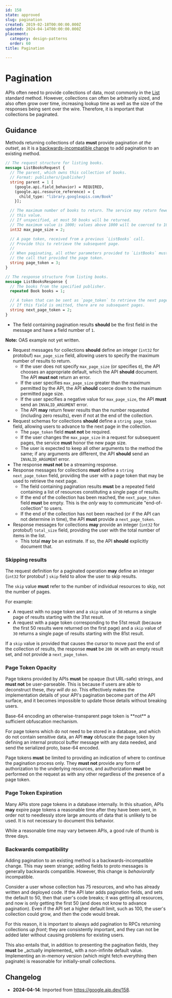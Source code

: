 ```yaml
---
id: 158
state: approved
slug: pagination
created: 2019-02-18T00:00:00.000Z
updated: 2024-04-14T00:00:00.000Z
placement:
  category: design-patterns
  order: 60
title: Pagination

--- 
```


# Pagination

APIs often need to provide collections of data, most commonly in the [List][]
standard method. However, collections can often be arbitrarily sized, and also
often grow over time, increasing lookup time as well as the size of the
responses being sent over the wire. Therefore, it is important that collections
be paginated.

## Guidance

Methods returning collections of data <b class="font-extrabold	text-red-700">must</b> provide pagination _at the outset_,
as it is a [backwards-incompatible change](#backwards-compatibility) to add
pagination to an existing method.


<Tabs>
  <TabItem label="Protocol Buffers">
  
  
  ```proto
  // The request structure for listing books.
  message ListBooksRequest {
    // The parent, which owns this collection of books.
    // Format: publishers/{publisher}
    string parent = 1 [
      (google.api.field_behavior) = REQUIRED,
      (google.api.resource_reference) = {
        child_type: "library.googleapis.com/Book"
      }];
  
    // The maximum number of books to return. The service may return fewer than
    // this value.
    // If unspecified, at most 50 books will be returned.
    // The maximum value is 1000; values above 1000 will be coerced to 1000.
    int32 max_page_size = 2;
  
    // A page token, received from a previous `ListBooks` call.
    // Provide this to retrieve the subsequent page.
    //
    // When paginating, all other parameters provided to `ListBooks` must match
    // the call that provided the page token.
    string page_token = 3;
  }
  
  // The response structure from listing books.
  message ListBooksResponse {
    // The books from the specified publisher.
    repeated Book books = 1;
  
    // A token that can be sent as `page_token` to retrieve the next page.
    // If this field is omitted, there are no subsequent pages.
    string next_page_token = 2;
  }
  ```
  
  - The field containing pagination results <b class="font-extrabold	text-yellow-700">should</b> be the first field in
    the message and have a field number of `1`.
  
  
  </TabItem>
  <TabItem label="OpenAPI 3.0">
  
  
  **Note:** OAS example not yet written.
  
  
  </TabItem>
</Tabs>
    

- Request messages for collections <b class="font-extrabold	text-yellow-700">should</b> define an integer (`int32` for
protobuf) `max_page_size` field, allowing users to specify the maximum number of
results to return.
  - If the user does not specify `max_page_size` (or specifies `0`), the API
    chooses an appropriate default, which the API <b class="font-extrabold	text-yellow-700">should</b> document. The API
    <b class="font-extrabold	text-red-700">must not</b> return an error.
  - If the user specifies `max_page_size` greater than the maximum permitted by the
    API, the API <b class="font-extrabold	text-yellow-700">should</b> coerce down to the maximum permitted page size.
  - If the user specifies a negative value for `max_page_size`, the API <b class="font-extrabold	text-red-700">must</b>
    send an `INVALID_ARGUMENT` error.
  - The API <b class="font-extrabold text-green-700">may</b> return fewer results than the number requested (including
    zero results), even if not at the end of the collection.
- Request schemas for collections <b class="font-extrabold	text-yellow-700">should</b> define a `string page_token`
  field, allowing users to advance to the next page in the collection.
  - The `page_token` field <b class="font-extrabold	text-red-700">must not</b> be required.
  - If the user changes the `max_page_size` in a request for subsequent pages, the
    service <b class="font-extrabold	text-red-700">must</b> honor the new page size.
  - The user is expected to keep all other arguments to the method the same; if
    any arguments are different, the API <b class="font-extrabold	text-yellow-700">should</b> send an `INVALID_ARGUMENT`
    error.
- The response <b class="font-extrabold	text-red-700">must not</b> be a streaming response.
- Response messages for collections <b class="font-extrabold	text-red-700">must</b> define a
  `string next_page_token` field, providing the user with a page token that may
  be used to retrieve the next page.
  - The field containing pagination results <b class="font-extrabold	text-red-700">must</b> be a repeated
    field containing a list of resources constituting a single page of results.
  - If the end of the collection has been reached, the `next_page_token` field
    <b class="font-extrabold	text-red-700">must</b> be empty. This is the _only_ way to communicate
    "end-of-collection" to users.
  - If the end of the collection has not been reached (or if the API can not
    determine in time), the API <b class="font-extrabold	text-red-700">must</b> provide a `next_page_token`.
- Response messages for collections <b class="font-extrabold text-green-700">may</b> provide an integer (`int32` for
protobuf) `total_size` field, providing the user with the total number of items
in the list.
  - This total <b class="font-extrabold text-green-700">may</b> be an estimate. If so, the API <b class="font-extrabold	text-yellow-700">should</b> explicitly
    document that.

### Skipping results

The request definition for a paginated operation <b class="font-extrabold text-green-700">may</b> define an integer
(`int32` for protobuf ) `skip` field to allow the user to skip results.

The `skip` value <b class="font-extrabold	text-red-700">must</b> refer to the number of individual resources to skip,
not the number of pages.

For example:

- A request with no page token and a `skip` value of `30` returns a single page
  of results starting with the 31st result.
- A request with a page token corresponding to the 51st result (because the
  first 50 results were returned on the first page) and a `skip` value of `30`
  returns a single page of results starting with the 81st result.

If a `skip` value is provided that causes the cursor to move past the end of
the collection of results, the response <b class="font-extrabold	text-red-700">must</b> be `200 OK` with an empty
result set, and not provide a `next_page_token`.

### Page Token Opacity

Page tokens provided by APIs <b class="font-extrabold	text-red-700">must</b> be opaque (but URL-safe) strings, and
<b class="font-extrabold	text-red-700">must not</b> be user-parseable. This is because if users are able to
deconstruct these, _they will do so_. This effectively makes the implementation
details of your API's pagination become part of the API surface, and it becomes
impossible to update those details without breaking users.

<Aside type="danger" title="Warning">
  Base-64 encoding an otherwise-transparent page token is **not** a
  sufficient obfuscation mechanism.
</Aside>

For page tokens which do not need to be stored in a database, and which do not
contain sensitive data, an API <b class="font-extrabold text-green-700">may</b> obfuscate the page token by defining an
internal protocol buffer message with any data needed, and send the serialized
proto, base-64 encoded.

Page tokens <b class="font-extrabold	text-red-700">must</b> be limited to providing an indication of where to continue
the pagination process only. They <b class="font-extrabold	text-red-700">must not</b> provide any form of
authorization to the underlying resources, and authorization <b class="font-extrabold	text-red-700">must</b> be
performed on the request as with any other regardless of the presence of a page
token.

### Page Token Expiration

Many APIs store page tokens in a database internally. In this situation, APIs
<b class="font-extrabold text-green-700">may</b> expire page tokens a reasonable time after they have been sent, in
order not to needlessly store large amounts of data that is unlikely to be
used. It is not necessary to document this behavior.

<Aside type="note" title="Note">
  While a reasonable time may vary between APIs, a good rule of thumb
  is three days.
</Aside>

### Backwards compatibility

Adding pagination to an existing method is a backwards-incompatible change. This
may seem strange; adding fields to proto messages is generally backwards
compatible. However, this change is _behaviorally_ incompatible.

Consider a user whose collection has 75 resources, and who has already written
and deployed code. If the API later adds pagination fields, and sets the
default to 50, then that user's code breaks; it was getting all resources, and
now is only getting the first 50 (and does not know to advance pagination).
Even if the API set a higher default limit, such as 100, the user's collection
could grow, and _then_ the code would break.

For this reason, it is important to always add pagination to RPCs returning
collections _up front_; they are consistently important, and they can not be
added later without causing problems for existing users.

<Aside type="danger" title="Warning">
  This also entails that, in addition to presenting the pagination
  fields, they <b class="font-extrabold	text-red-700">must</b> be _actually implemented_ with a non-infinite default
  value. Implementing an in-memory version (which might fetch everything then
  paginate) is reasonable for initially-small collections.
</Aside>

[list]: ./list

## Changelog

- **2024-04-14**: Imported from https://google.aip.dev/158.